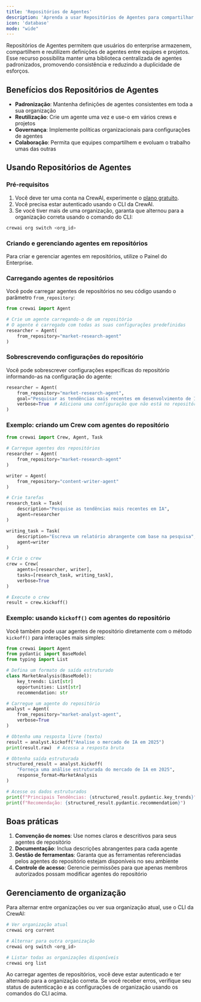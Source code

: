 ```yaml
---
title: 'Repositórios de Agentes'
description: 'Aprenda a usar Repositórios de Agentes para compartilhar e reutilizar seus agentes entre equipes e projetos'
icon: 'database'
mode: "wide"
---
```


Repositórios de Agentes permitem que usuários do enterprise armazenem, compartilhem e reutilizem definições de agentes entre equipes e projetos. Esse recurso possibilita manter uma biblioteca centralizada de agentes padronizados, promovendo consistência e reduzindo a duplicidade de esforços.

## Benefícios dos Repositórios de Agentes

- **Padronização**: Mantenha definições de agentes consistentes em toda a sua organização
- **Reutilização**: Crie um agente uma vez e use-o em vários crews e projetos
- **Governança**: Implemente políticas organizacionais para configurações de agentes
- **Colaboração**: Permita que equipes compartilhem e evoluam o trabalho umas das outras

## Usando Repositórios de Agentes

### Pré-requisitos

1. Você deve ter uma conta na CrewAI, experimente o [plano gratuito](https://app.crewai.com).
2. Você precisa estar autenticado usando o CLI da CrewAI.
3. Se você tiver mais de uma organização, garanta que alternou para a organização correta usando o comando do CLI:

```bash
crewai org switch <org_id>
```

### Criando e gerenciando agentes em repositórios

Para criar e gerenciar agentes em repositórios, utilize o Painel do Enterprise.

### Carregando agentes de repositórios

Você pode carregar agentes de repositórios no seu código usando o parâmetro `from_repository`:

```python
from crewai import Agent

# Crie um agente carregando-o de um repositório
# O agente é carregado com todas as suas configurações predefinidas
researcher = Agent(
    from_repository="market-research-agent"
)

```

### Sobrescrevendo configurações do repositório

Você pode sobrescrever configurações específicas do repositório informando-as na configuração do agente:

```python
researcher = Agent(
    from_repository="market-research-agent",
    goal="Pesquisar as tendências mais recentes em desenvolvimento de IA",  # Sobrescreve o goal do repositório
    verbose=True  # Adiciona uma configuração que não está no repositório
)
```

### Exemplo: criando um Crew com agentes do repositório

```python
from crewai import Crew, Agent, Task

# Carregue agentes dos repositórios
researcher = Agent(
    from_repository="market-research-agent"
)

writer = Agent(
    from_repository="content-writer-agent"
)

# Crie tarefas
research_task = Task(
    description="Pesquise as tendências mais recentes em IA",
    agent=researcher
)

writing_task = Task(
    description="Escreva um relatório abrangente com base na pesquisa",
    agent=writer
)

# Crie o crew
crew = Crew(
    agents=[researcher, writer],
    tasks=[research_task, writing_task],
    verbose=True
)

# Execute o crew
result = crew.kickoff()
```

### Exemplo: usando `kickoff()` com agentes do repositório

Você também pode usar agentes de repositório diretamente com o método `kickoff()` para interações mais simples:

```python
from crewai import Agent
from pydantic import BaseModel
from typing import List

# Defina um formato de saída estruturado
class MarketAnalysis(BaseModel):
    key_trends: List[str]
    opportunities: List[str]
    recommendation: str

# Carregue um agente do repositório
analyst = Agent(
    from_repository="market-analyst-agent",
    verbose=True
)

# Obtenha uma resposta livre (texto)
result = analyst.kickoff("Analise o mercado de IA em 2025")
print(result.raw)  # Acessa a resposta bruta

# Obtenha saída estruturada
structured_result = analyst.kickoff(
    "Forneça uma análise estruturada do mercado de IA em 2025",
    response_format=MarketAnalysis
)

# Acesse os dados estruturados
print(f"Principais Tendências: {structured_result.pydantic.key_trends}")
print(f"Recomendação: {structured_result.pydantic.recommendation}")
```

## Boas práticas

1. **Convenção de nomes**: Use nomes claros e descritivos para seus agentes de repositório
2. **Documentação**: Inclua descrições abrangentes para cada agente
3. **Gestão de ferramentas**: Garanta que as ferramentas referenciadas pelos agentes do repositório estejam disponíveis no seu ambiente
4. **Controle de acesso**: Gerencie permissões para que apenas membros autorizados possam modificar agentes do repositório

## Gerenciamento de organização

Para alternar entre organizações ou ver sua organização atual, use o CLI da CrewAI:

```bash
# Ver organização atual
crewai org current

# Alternar para outra organização
crewai org switch <org_id>

# Listar todas as organizações disponíveis
crewai org list
```

<Note>
Ao carregar agentes de repositórios, você deve estar autenticado e ter alternado para a organização correta. Se você receber erros, verifique seu status de autenticação e as configurações de organização usando os comandos do CLI acima.
</Note>
